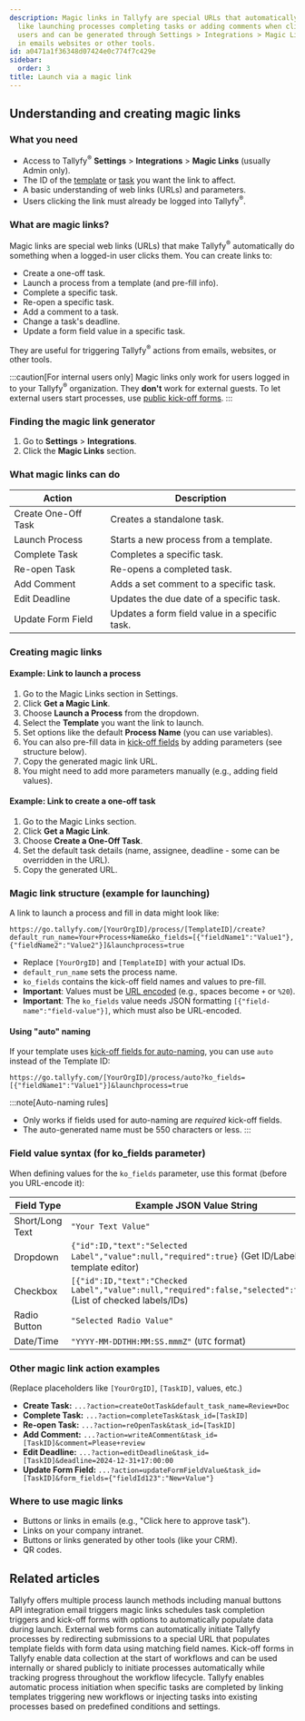 ```yaml
---
description: Magic links in Tallyfy are special URLs that automatically trigger actions
  like launching processes completing tasks or adding comments when clicked by logged-in
  users and can be generated through Settings > Integrations > Magic Links for use
  in emails websites or other tools.
id: a0471a1f36348d07424e0c774f7c429e
sidebar:
  order: 3
title: Launch via a magic link
---
```


## Understanding and creating magic links

### What you need

*   Access to Tallyfy<sup>®</sup> **Settings** > **Integrations** > **Magic Links** (usually Admin only).
*   The ID of the [template](/products/pro/documenting/templates/) or [task](/products/pro/tracking-and-tasks/tasks/) you want the link to affect.
*   A basic understanding of web links (URLs) and parameters.
*   Users clicking the link must already be logged into Tallyfy<sup>®</sup>.

### What are magic links?

Magic links are special web links (URLs) that make Tallyfy<sup>®</sup> automatically do something when a logged-in user clicks them. You can create links to:

*   Create a one-off task.
*   Launch a process from a template (and pre-fill info).
*   Complete a specific task.
*   Re-open a specific task.
*   Add a comment to a task.
*   Change a task's deadline.
*   Update a form field value in a specific task.

They are useful for triggering Tallyfy<sup>®</sup> actions from emails, websites, or other tools.

:::caution[For internal users only]
Magic links only work for users logged in to your Tallyfy<sup>®</sup> organization. They **don't** work for external guests. To let external users start processes, use [public kick-off forms](/products/pro/launching/triggers/kick-off-forms/).
:::

### Finding the magic link generator

1. Go to **Settings** > **Integrations**.
2. Click the **Magic Links** section.

### What magic links can do

| Action                      | Description                                      |
|-----------------------------|--------------------------------------------------|
| Create One-Off Task         | Creates a standalone task.                       |
| Launch Process              | Starts a new process from a template.            |
| Complete Task               | Completes a specific task.                       |
| Re-open Task                | Re-opens a completed task.                       |
| Add Comment                 | Adds a set comment to a specific task.         |
| Edit Deadline               | Updates the due date of a specific task.       |
| Update Form Field           | Updates a form field value in a specific task. |

### Creating magic links

#### Example: Link to launch a process

1. Go to the Magic Links section in Settings.
2. Click **Get a Magic Link**.
3. Choose **Launch a Process** from the dropdown.
4. Select the **Template** you want the link to launch.
5. Set options like the default **Process Name** (you can use variables).
6. You can also pre-fill data in [kick-off fields](/products/pro/launching/triggers/kick-off-forms/) by adding parameters (see structure below).
7. Copy the generated magic link URL.
8. You might need to add more parameters manually (e.g., adding field values).

#### Example: Link to create a one-off task

1. Go to the Magic Links section.
2. Click **Get a Magic Link**.
3. Choose **Create a One-Off Task**.
4. Set the default task details (name, assignee, deadline - some can be overridden in the URL).
5. Copy the generated URL.

### Magic link structure (example for launching)

A link to launch a process and fill in data might look like:

```text
https://go.tallyfy.com/[YourOrgID]/process/[TemplateID]/create?default_run_name=Your+Process+Name&ko_fields=[{"fieldName1":"Value1"},{"fieldName2":"Value2"}]&launchprocess=true
```

*   Replace `[YourOrgID]` and `[TemplateID]` with your actual IDs.
*   `default_run_name` sets the process name.
*   `ko_fields` contains the kick-off field names and values to pre-fill.
*   **Important**: Values must be [URL encoded](https://www.w3schools.com/tags/ref_urlencode.ASP) (e.g., spaces become `+` or `%20`).
*   **Important**: The `ko_fields` value needs JSON formatting `[{"field-name":"field-value"}]`, which must also be URL-encoded.

#### Using "auto" naming

If your template uses [kick-off fields for auto-naming](/products/pro/launching/triggers/kick-off-forms/#naming-the-triggered-process), you can use `auto` instead of the Template ID:

```text
https://go.tallyfy.com/[YourOrgID]/process/auto?ko_fields=[{"fieldName1":"Value1"}]&launchprocess=true
```

:::note[Auto-naming rules]
- Only works if fields used for auto-naming are *required* kick-off fields.
- The auto-generated name must be 550 characters or less.
:::

### Field value syntax (for ko_fields parameter)

When defining values for the `ko_fields` parameter, use this format (before you URL-encode it):

| Field Type        | Example JSON Value String                                                              |
|-------------------|----------------------------------------------------------------------------------------|
| Short/Long Text   | `"Your Text Value"`                                                                    |
| Dropdown          | `{"id":ID,"text":"Selected Label","value":null,"required":true}` (Get ID/Label from template editor) |
| Checkbox          | `[{"id":ID,"text":"Checked Label","value":null,"required":false,"selected":true}]` (List of checked labels/IDs) |
| Radio Button      | `"Selected Radio Value"`                                                               |
| Date/Time         | `"YYYY-MM-DDTHH:MM:SS.mmmZ"` (`UTC` format)                                            |

### Other magic link action examples

(Replace placeholders like `[YourOrgID]`, `[TaskID]`, values, etc.)

*   **Create Task:** `...?action=createOotTask&default_task_name=Review+Doc`
*   **Complete Task:** `...?action=completeTask&task_id=[TaskID]`
*   **Re-open Task:** `...?action=reOpenTask&task_id=[TaskID]`
*   **Add Comment:** `...?action=writeAComment&task_id=[TaskID]&comment=Please+review`
*   **Edit Deadline:** `...?action=editDeadline&task_id=[TaskID]&deadline=2024-12-31+17:00:00`
*   **Update Form Field:** `...?action=updateFormFieldValue&task_id=[TaskID]&form_fields={"fieldId123":"New+Value"}`

### Where to use magic links

- Buttons or links in emails (e.g., "Click here to approve task").
- Links on your company intranet.
- Buttons or links generated by other tools (like your CRM).
- QR codes.


## Related articles
<CardGrid>
<LinkTitleCard header="<b>Launching > Triggers</b>" href="/products/pro/launching/triggers/" > Tallyfy offers multiple process launch methods including manual buttons API integration email triggers magic links schedules task completion triggers and kick-off forms with options to automatically populate data during launch. </LinkTitleCard>
<LinkTitleCard header="<b>Launching > Launch a process from a web form</b>" href="/products/pro/launching/how-to-launch-a-tallyfy-process-from-a-webform/" > External web forms can automatically initiate Tallyfy processes by redirecting submissions to a special URL that populates template fields with form data using matching field names. </LinkTitleCard>
<LinkTitleCard header="<b>Triggers > Launch via a kick-off form</b>" href="/products/pro/launching/triggers/kick-off-forms/" > Kick-off forms in Tallyfy enable data collection at the start of workflows and can be used internally or shared publicly to initiate processes automatically while tracking progress throughout the workflow lifecycle. </LinkTitleCard>
<LinkTitleCard header="<b>Launching > Launch another process when a task is completed</b>" href="/products/pro/launching/launch-process-when-task-is-completed/" > Tallyfy enables automatic process initiation when specific tasks are completed by linking templates triggering new workflows or injecting tasks into existing processes based on predefined conditions and settings. </LinkTitleCard>
</CardGrid>